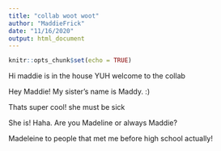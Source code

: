 ```yaml
---
title: "collab woot woot"
author: "MaddieFrick"
date: "11/16/2020"
output: html_document
---
```


```r
knitr::opts_chunk$set(echo = TRUE)
```

Hi maddie is in the house YUH welcome to the collab

Hey Maddie! My sister's name is Maddy. :)

Thats super cool! she must be sick

She is! Haha. Are you Madeline or always Maddie? 

Madeleine to people that met me before high school actually!
